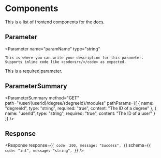 
# Components

This is a list of frontend components for the docs.

## Parameter

<Parameter
    name="paramName"
    type="string"
>
    This is where you can write your description for this parameter. Supports inline code like <code>src/</code> as expected.
</Parameter>
<Parameter
    name="id"
    type="string"
    required={true}
>
    This is a required parameter.
</Parameter>

## ParameterSummary

<ParameterSummary
    method="GET"
    path="/user/{userId}/degree/{degreeId}/modules"
    pathParams={[
        {
            name: "degreeId",
            type: "string",
            required: "true",
            content: "The ID of a degree"
        },
        {
            name: "userId",
            type: "string",
            required: "true",
            content: "The ID of a user"
        }
    ]}
/>

## Response

<Response
response={`{
    code: 200,
    message: "Success",
}`}
schema={`{
    code: "int",
    message: "string",
}`}
/>
